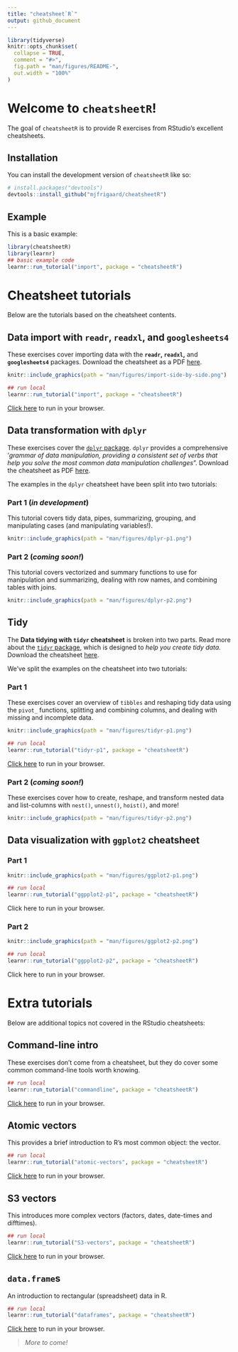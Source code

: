 ```yaml
---
title: "cheatsheet`R`"
output: github_document
---
```


<!-- README.md is generated from README.Rmd. Please edit that file -->

```r
library(tidyverse)
knitr::opts_chunk$set(
  collapse = TRUE,
  comment = "#>",
  fig.path = "man/figures/README-",
  out.width = "100%"
)
```

# Welcome to `cheatsheetR`!

<!-- badges: start -->

<!-- badges: end -->

The goal of `cheatsheetR` is to provide R exercises from RStudio's excellent cheatsheets.

## Installation

You can install the development version of `cheatsheetR` like so:

``` r
# install.packages("devtools")
devtools::install_github("mjfrigaard/cheatsheetR")
```

## Example

This is a basic example:

```r
library(cheatsheetR)
library(learnr)
## basic example code
learnr::run_tutorial("import", package = "cheatsheetR")
```

# Cheatsheet tutorials

Below are the tutorials based on the cheatsheet contents.

## Data import with `readr`, `readxl`, and `googlesheets4`

These exercises cover importing data with the **`readr`, `readxl`,** and **`googlesheets4`** packages. Download the cheatsheet as a PDF [here](https://raw.githubusercontent.com/rstudio/cheatsheets/main/data-import.pdf).

```r
knitr::include_graphics(path = "man/figures/import-side-by-side.png")
```

```r
## run local
learnr::run_tutorial("import", package = "cheatsheetR")
```

[Click here](https://mjfrigaard.shinyapps.io/import/) to run in your browser.

## Data transformation with `dplyr`

These exercises cover the [`dplyr` package](https://dplyr.tidyverse.org/). `dplyr` provides a comprehensive '*grammar of data manipulation, providing a consistent set of verbs that help you solve the most common data manipulation challenges*". Download the cheatsheet as PDF [here](https://raw.githubusercontent.com/rstudio/cheatsheets/main/data-transformation.pdf).

The examples in the `dplyr` cheatsheet have been split into two tutorials:

### Part 1 (*in development*)

This tutorial covers tidy data, pipes, summarizing, grouping, and manipulating cases (and manipulating variables!).

```r
knitr::include_graphics(path = "man/figures/dplyr-p1.png")
```

### Part 2 (*coming soon!*)

This tutorial covers vectorized and summary functions to use for manipulation and summarizing, dealing with row names, and combining tables with joins.

```r
knitr::include_graphics(path = "man/figures/dplyr-p2.png")
```

## Tidy

The **Data tidying with `tidyr` cheatsheet** is broken into two parts. Read more about the [`tidyr` package](https://tidyr.tidyverse.org/), which is designed to *help you create tidy data.* Download the cheatsheet [here](https://raw.githubusercontent.com/rstudio/cheatsheets/main/tidyr.pdf).

We've split the examples on the cheatsheet into two tutorials:

### Part 1

These exercises cover an overview of `tibbles` and reshaping tidy data using the `pivot_` functions, splitting and combining columns, and dealing with missing and incomplete data.

```r
knitr::include_graphics(path = "man/figures/tidyr-p1.png")
```

```r
## run local
learnr::run_tutorial("tidyr-p1", package = "cheatsheetR")
```

[Click here](https://mjfrigaard.shinyapps.io/tidyr-p1/) to run in your browser.

### Part 2 (*coming soon!*)

These exercises cover how to create, reshape, and transform nested data and list-columns with `nest()`, `unnest()`, `hoist()`, and more!

```r
knitr::include_graphics(path = "man/figures/tidyr-p2.png")
```

## Data visualization with `ggplot2` cheatsheet

### Part 1

```r
knitr::include_graphics(path = "man/figures/ggplot2-p1.png")
```

```r
## run local
learnr::run_tutorial("ggpplot2-p1", package = "cheatsheetR")
```

Click here to run in your browser.

### Part 2

```r
knitr::include_graphics(path = "man/figures/ggplot2-p2.png")
```

```r
## run local
learnr::run_tutorial("ggpplot2-p2", package = "cheatsheetR")
```

Click here to run in your browser.

# Extra tutorials

Below are additional topics not covered in the RStudio cheatsheets:

## Command-line intro

These exercises don't come from a cheatsheet, but they do cover some common command-line tools worth knowing.

```r
## run local
learnr::run_tutorial("commandline", package = "cheatsheetR")
```

[Click here](https://mjfrigaard.shinyapps.io/command-line/) to run in your browser.

## Atomic vectors

This provides a brief introduction to R's most common object: the vector.

```r
## run local
learnr::run_tutorial("atomic-vectors", package = "cheatsheetR")
```

[Click here](https://mjfrigaard.shinyapps.io/atomic-vectors/) to run in your browser.

## S3 vectors

This introduces more complex vectors (factors, dates, date-times and difftimes).

```r
## run local
learnr::run_tutorial("S3-vectors", package = "cheatsheetR")
```

[Click here](https://mjfrigaard.shinyapps.io/S3-vectors/) to run in your browser.

## `data.frame`s

An introduction to rectangular (spreadsheet) data in R.

```r
## run local
learnr::run_tutorial("dataframes", package = "cheatsheetR")
```

[Click here](https://mjfrigaard.shinyapps.io/dataframes/) to run in your browser.

> *More to come!*
